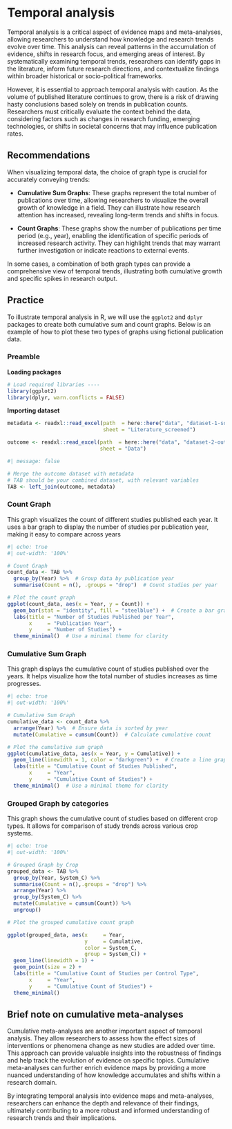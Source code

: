 # Temporal analysis {.unnumbered}

Temporal analysis is a critical aspect of evidence maps and meta-analyses, allowing researchers to understand how knowledge and research trends evolve over time.
This analysis can reveal patterns in the accumulation of evidence, shifts in research focus, and emerging areas of interest.
By systematically examining temporal trends, researchers can identify gaps in the literature, inform future research directions, and contextualize findings within broader historical or socio-political frameworks.

However, it is essential to approach temporal analysis with caution.
As the volume of published literature continues to grow, there is a risk of drawing hasty conclusions based solely on trends in publication counts.
Researchers must critically evaluate the context behind the data, considering factors such as changes in research funding, emerging technologies, or shifts in societal concerns that may influence publication rates.

## Recommendations

When visualizing temporal data, the choice of graph type is crucial for accurately conveying trends:

- **Cumulative Sum Graphs**: These graphs represent the total number of publications over time, allowing researchers to visualize the overall growth of knowledge in a field.
They can illustrate how research attention has increased, revealing long-term trends and shifts in focus.

- **Count Graphs**: These graphs show the number of publications per time period (e.g., year), enabling the identification of specific periods of increased research activity.
They can highlight trends that may warrant further investigation or indicate reactions to external events.

In some cases, a combination of both graph types can provide a comprehensive view of temporal trends, illustrating both cumulative growth and specific spikes in research output.




## Practice

To illustrate temporal analysis in R, we will use the `ggplot2` and `dplyr` packages to create both cumulative sum and count graphs.
Below is an example of how to plot these two types of graphs using fictional publication data.



### Preamble

**Loading packages**


```r
# Load required libraries ----
library(ggplot2)
library(dplyr, warn.conflicts = FALSE)
```

**Importing dataset**

```r
metadata <- readxl::read_excel(path  = here::here("data", "dataset-1-sources.xlsx"), 
                               sheet = "Literature_screened")

outcome <- readxl::read_excel(path  = here::here("data", "dataset-2-outcomes.xlsx"), 
                              sheet = "Data")
```



```r
#| message: false

# Merge the outcome dataset with metadata
# TAB should be your combined dataset, with relevant variables
TAB <- left_join(outcome, metadata)
```

### Count Graph

This graph visualizes the count of different studies published each year.
It uses a bar graph to display the number of studies per publication year, making it easy to compare across years

```r
#| echo: true
#| out-width: '100%'

# Count Graph
count_data <- TAB %>%
  group_by(Year) %>%  # Group data by publication year
  summarise(Count = n(), .groups = "drop")  # Count studies per year

# Plot the count graph
ggplot(count_data, aes(x = Year, y = Count)) +
  geom_bar(stat = "identity", fill = "steelblue") +  # Create a bar graph
  labs(title = "Number of Studies Published per Year",
       x     = "Publication Year",
       y     = "Number of Studies") +
  theme_minimal()  # Use a minimal theme for clarity
```

### Cumulative Sum Graph

This graph displays the cumulative count of studies published over the years.
It helps visualize how the total number of studies increases as time progresses.

```r
#| echo: true
#| out-width: '100%'

# Cumulative Sum Graph
cumulative_data <- count_data %>%
  arrange(Year) %>%  # Ensure data is sorted by year
  mutate(Cumulative = cumsum(Count))  # Calculate cumulative count

# Plot the cumulative sum graph
ggplot(cumulative_data, aes(x = Year, y = Cumulative)) +
  geom_line(linewidth = 1, color = "darkgreen") +  # Create a line graph
  labs(title = "Cumulative Count of Studies Published",
       x     = "Year",
       y     = "Cumulative Count of Studies") +
  theme_minimal()  # Use a minimal theme for clarity
```

### Grouped Graph by categories

This graph shows the cumulative count of studies based on different crop types.
It allows for comparison of study trends across various crop systems.

```r
#| echo: true
#| out-width: '100%'

# Grouped Graph by Crop
grouped_data <- TAB %>%
  group_by(Year, System_C) %>% 
  summarise(Count = n(),.groups = "drop") %>%
  arrange(Year) %>%
  group_by(System_C) %>%
  mutate(Cumulative = cumsum(Count)) %>% 
  ungroup()

# Plot the grouped cumulative count graph

ggplot(grouped_data, aes(x     = Year, 
                         y     = Cumulative, 
                         color = System_C, 
                         group = System_C)) +
  geom_line(linewidth = 1) + 
  geom_point(size = 2) + 
  labs(title = "Cumulative Count of Studies per Control Type", 
       x     = "Year", 
       y     = "Cumulative Count of Studies") +
  theme_minimal()
```

## Brief note on cumulative meta-analyses

Cumulative meta-analyses are another important aspect of temporal analysis.
They allow researchers to assess how the effect sizes of interventions or phenomena change as new studies are added over time.
This approach can provide valuable insights into the robustness of findings and help track the evolution of evidence on specific topics.
Cumulative meta-analyses can further enrich evidence maps by providing a more nuanced understanding of how knowledge accumulates and shifts within a research domain.

By integrating temporal analysis into evidence maps and meta-analyses, researchers can enhance the depth and relevance of their findings, ultimately contributing to a more robust and informed understanding of research trends and their implications.

